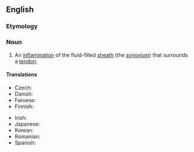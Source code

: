 ==English==

===Etymology===
{{prefix|en|teno|synovitis}}

===Noun===
{{wikipedia}}
{{en-noun|~|tenosynovitides|tenosynovites}}

# {{lb|en|pathology}} An [[inflammation]] of the fluid-filled [[sheath]] (the [[synovium]]) that surrounds a [[tendon]].

====Translations====
{{trans-top|inflammation}}
* Czech: {{t|cs|tenosynovitida|f}}
* Danish: {{t|da|seneskedehindebetændelse|c}}
* Faroese: {{t|fo|gø|n}}
* Finnish: {{t+|fi|jännetuppitulehdus}}
{{trans-mid}}
* Irish: {{t|ga|trálach|m}} 
* Japanese: {{t|ja|腱鞘炎|tr=kenshouen}}
* Korean: {{t|ko|건초염}}
* Romanian: {{t+|ro|tenosinovită}}
* Spanish: {{t|es|tenosinovitis|f}}
{{trans-bottom}}